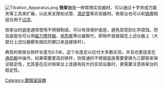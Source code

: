 [[File:Titration_Apparatus.png|thumb]]
'''铁架台'''是一种常用实验器材，可以通过十字夹或万能夹等工具来扩展，以此来支撑如试管、[[滴定|滴定管]]等实验器材。铁架台也可以和[[铁圈|铁圈]]相组合用于[[过滤|过滤]]。

铁架台的底座通常使用不锈钢制成，可以有效保护底座，避免其受到化学腐蚀。而且底座也可以用[[磁力搅拌器|磁力搅拌器]]、[[电热套|电热套]]等仪器取代，即铁杆直接插在上述仪器上（大部分上述仪器都有相应的螺口来连接铁杆）。

典型的铁架台铁杆长度为0.5米，这个长度足以应付大多数实验，并且也更适宜在[[通风橱|通风橱]]中操作。如果需要更高的铁杆，则普通的不锈钢底座需要更换为三脚架来保证稳定性，尤其是在应对铁架台上连接有较大的实验设备时，更需要注意铁架台的稳定性。

{{实验室设备}}

[[Category:實驗室設備|Category:實驗室設備]]